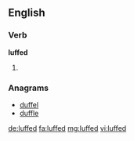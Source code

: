 ==English==

===Verb===
'''luffed'''

# {{past of|luff}}

===Anagrams===
* [[duffel#English|duffel]]
* [[duffle#English|duffle]]

[[de:luffed]]
[[fa:luffed]]
[[mg:luffed]]
[[vi:luffed]]